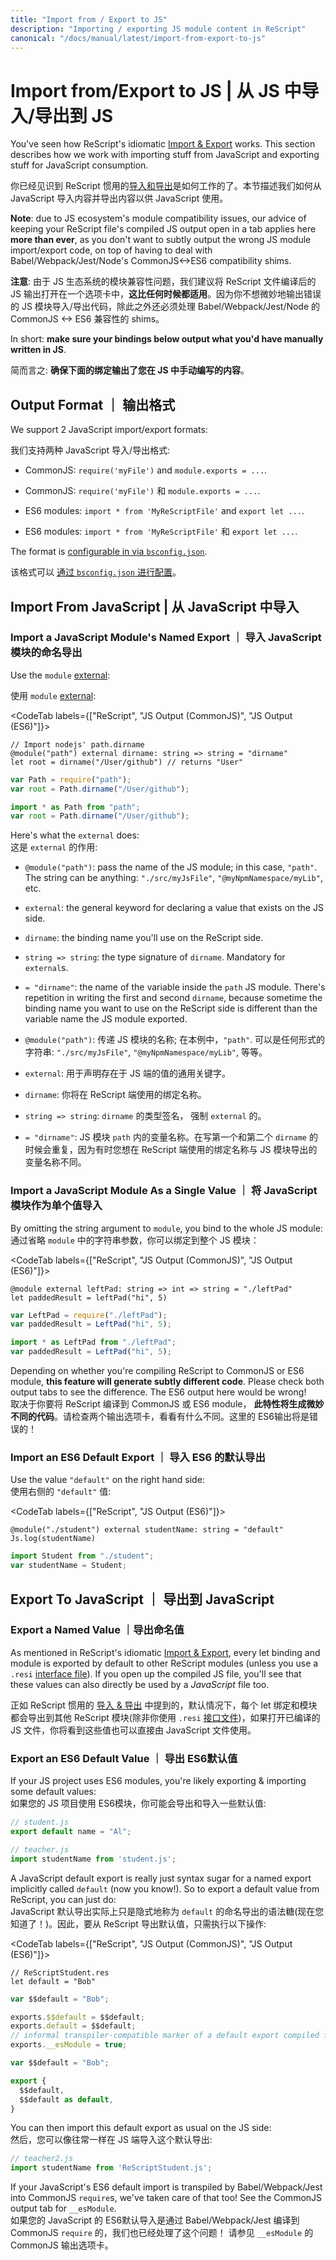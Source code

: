 ```yaml
---
title: "Import from / Export to JS"
description: "Importing / exporting JS module content in ReScript"
canonical: "/docs/manual/latest/import-from-export-to-js"
---
```


# Import from/Export to JS | 从 JS 中导入/导出到 JS

You've seen how ReScript's idiomatic [Import & Export](import-export.md) works. This section describes how we work with importing stuff from JavaScript and exporting stuff for JavaScript consumption.

你已经见识到 ReScript 惯用的[导入和导出](import-export.md)是如何工作的了。本节描述我们如何从 JavaScript 导入内容并导出内容以供 JavaScript 使用。

**Note**: due to JS ecosystem's module compatibility issues, our advice of keeping your ReScript file's compiled JS output open in a tab applies here **more than ever**, as you don't want to subtly output the wrong JS module import/export code, on top of having to deal with Babel/Webpack/Jest/Node's CommonJS<->ES6 compatibility shims.


**注意**: 由于 JS 生态系统的模块兼容性问题，我们建议将 ReScript 文件编译后的 JS 输出打开在一个选项卡中，**这比任何时候都适用**。因为你不想微妙地输出错误的 JS 模块导入/导出代码，除此之外还必须处理 Babel/Webpack/Jest/Node 的 CommonJS <-> ES6 兼容性的 shims。


In short: **make sure your bindings below output what you'd have manually written in JS**.

简而言之: **确保下面的绑定输出了您在 JS 中手动编写的内容**。  

## Output Format ｜ 输出格式

We support 2 JavaScript import/export formats:

我们支持两种 JavaScript 导入/导出格式:

- CommonJS: `require('myFile')` and `module.exports = ...`.

- CommonJS: `require('myFile')` 和 `module.exports = ...`.

- ES6 modules: `import * from 'MyReScriptFile'` and `export let ...`.

- ES6 modules: `import * from 'MyReScriptFile'` 和 `export let ...`.

The format is [configurable in via `bsconfig.json`](build-configuration.md#package-specs).

该格式可以 [通过 `bsconfig.json` 进行配置](build-configuration.md#package-specs)。

## Import From JavaScript | 从 JavaScript 中导入

### Import a JavaScript Module's Named Export ｜ 导入 JavaScript 模块的命名导出

Use the `module` [external](external.md):

使用 `module` [external](external.md):

<CodeTab labels={["ReScript", "JS Output (CommonJS)", "JS Output (ES6)"]}>

```res example
// Import nodejs' path.dirname
@module("path") external dirname: string => string = "dirname"
let root = dirname("/User/github") // returns "User"
```
```js
var Path = require("path");
var root = Path.dirname("/User/github");
```
```js
import * as Path from "path";
var root = Path.dirname("/User/github");
```

</CodeTab>

Here's what the `external` does:  
这是 `external` 的作用:

- `@module("path")`: pass the name of the JS module; in this case, `"path"`. The string can be anything: `"./src/myJsFile"`, `"@myNpmNamespace/myLib"`, etc.
- `external`: the general keyword for declaring a value that exists on the JS side.  
- `dirname`: the binding name you'll use on the ReScript side.  
- `string => string`: the type signature of `dirname`. Mandatory for `external`s.
- `= "dirname"`: the name of the variable inside the `path` JS module. There's repetition in writing the first and second `dirname`, because sometime the binding name you want to use on the ReScript side is different than the variable name the JS module exported.

- `@module("path")`: 传递 JS 模块的名称; 在本例中，`"path"`. 可以是任何形式的字符串: `"./src/myJsFile"`, `"@myNpmNamespace/myLib"`, 等等。
- `external`: 用于声明存在于 JS 端的值的通用关键字。
- `dirname`: 你将在 ReScript 端使用的绑定名称。
- `string => string`: `dirname` 的类型签名， 强制 `external` 的。
- `= "dirname"`: JS 模块 `path` 内的变量名称。在写第一个和第二个 `dirname` 的时候会重复，因为有时您想在 ReScript 端使用的绑定名称与 JS 模块导出的变量名称不同。


### Import a JavaScript Module As a Single Value ｜ 将 JavaScript 模块作为单个值导入

By omitting the string argument to `module`, you bind to the whole JS module:  
通过省略 `module` 中的字符串参数，你可以绑定到整个 JS 模块：

<CodeTab labels={["ReScript", "JS Output (CommonJS)", "JS Output (ES6)"]}>

```res example
@module external leftPad: string => int => string = "./leftPad"
let paddedResult = leftPad("hi", 5)
```
```js
var LeftPad = require("./leftPad");
var paddedResult = LeftPad("hi", 5);
```
```js
import * as LeftPad from "./leftPad";
var paddedResult = LeftPad("hi", 5);
```

</CodeTab>

Depending on whether you're compiling ReScript to CommonJS or ES6 module, **this feature will generate subtly different code**. Please check both output tabs to see the difference. The ES6 output here would be wrong!  
取决于你要将 ReScript 编译到 CommonJS 或 ES6 module， **此特性将生成微妙不同的代码**。请检查两个输出选项卡，看看有什么不同。这里的 ES6输出将是错误的！

### Import an ES6 Default Export ｜ 导入 ES6 的默认导出

Use the value `"default"` on the right hand side:  
使用右侧的 `"default"` 值:

<CodeTab labels={["ReScript", "JS Output (ES6)"]}>

```res example
@module("./student") external studentName: string = "default"
Js.log(studentName)
```
```js
import Student from "./student";
var studentName = Student;
```

</CodeTab>

## Export To JavaScript ｜ 导出到 JavaScript

### Export a Named Value ｜导出命名值

As mentioned in ReScript's idiomatic [Import & Export](import-export.md), every let binding and module is exported by default to other ReScript modules (unless you use a `.resi` [interface file](module#signatures)). If you open up the compiled JS file, you'll see that these values can also directly be used by a _JavaScript_ file too.  

正如 ReScript 惯用的 [导入 & 导出](import-export.md) 中提到的，默认情况下，每个 let 绑定和模块都会导出到其他 ReScript 模块(除非你使用 `.resi` [接口文件](module#signatures))，如果打开已编译的 JS 文件，你将看到这些值也可以直接由 JavaScript 文件使用。

### Export an ES6 Default Value ｜ 导出 ES6默认值

If your JS project uses ES6 modules, you're likely exporting & importing some default values:  
如果您的 JS 项目使用 ES6模块，你可能会导出和导入一些默认值:

```js
// student.js
export default name = "Al";
```

```js
// teacher.js
import studentName from 'student.js';
```

A JavaScript default export is really just syntax sugar for a named export implicitly called `default` (now you know!). So to export a default value from ReScript, you can just do:  
JavaScript 默认导出实际上只是隐式地称为 `default` 的命名导出的语法糖(现在您知道了！)。因此，要从 ReScript 导出默认值，只需执行以下操作:

<CodeTab labels={["ReScript", "JS Output (CommonJS)", "JS Output (ES6)"]}>

```res example
// ReScriptStudent.res
let default = "Bob"
```
```js
var $$default = "Bob";

exports.$$default = $$default;
exports.default = $$default;
// informal transpiler-compatible marker of a default export compiled from ES6
exports.__esModule = true;
```
```js
var $$default = "Bob";

export {
  $$default,
  $$default as default,
}
```

</CodeTab>

You can then import this default export as usual on the JS side:  
然后，您可以像往常一样在 JS 端导入这个默认导出:

```js
// teacher2.js
import studentName from 'ReScriptStudent.js';
```

If your JavaScript's ES6 default import is transpiled by Babel/Webpack/Jest into CommonJS `require`s, we've taken care of that too! See the CommonJS output tab for `__esModule`.  
如果您的 JavaScript 的 ES6默认导入是通过 Babel/Webpack/Jest 编译到 CommonJS `require` 的，我们也已经处理了这个问题！ 请参见 `__esModule` 的 CommonJS 输出选项卡。
